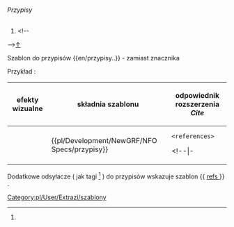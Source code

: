 <noinclude>{{pl/Development/NewGRF/inne strony|en= 
|pl=Template:pl/Development/NewGRF/NFO Specs/przypisy
}}</noinclude><!--
--><includeonly><!--
 ~ ~ ~ ~ ~ ~ ~ ~ ~ ~ koment ~ ~ ~ ~ ~ ~ ~ ~ ~ ~
--><!--
--><h6>Przypisy</h6><!--{{#sub: {{{text|}}}{{{1|}}}| {{#len: {{{text|}}} | 0 }}--><!--
-->
# <span title="odsyłacz przypisu"><!--[[template:extraZi/przypisy/Pl#--><!--1--><!--{{{text|}}}{{{1|}}} |↑]]--><!--
-->[[#1 |↑]]</span> &nbsp; {{pl/Development/NewGRF/NFO Specs/refs|text=przypis}} <!--{{{text|}}}--> <!--
--></includeonly><noinclude>



Szablon do przypisów <nowiki>{{en/przypisy..}}</nowiki> <!-- lub <nowiki>{{..refs..|name= | }}</nowiki>--> - zamiast znacznika <references> <!-- oraz <ref name=""> </ref> -->



Przykład<!--y-->:



{| 
!efekty wizualne !!składnia szablonu !!odpowiednik rozszerzenia ''Cite'' 
|-
|style=vertical-align:middle |<!--<h5 name=1 style="padding: 1px; white-space:nowrap;">-->{{pl/Development/NewGRF/NFO Specs/refs|text=PRZYPIS|1}}<!--</h5>--> ||style=vertical-align:middle|<nowiki>{{pl/Development/NewGRF/NFO Specs/przypisy}}</nowiki> ||<pre><references></pre> 
<!--|- 
|<pre><ref name="słowo">jakiś tekst </ref></pre>||style=vertical-align:middle|<nowiki>{{extraZi/refs/Pl | name =słowo |jakiś test }}</nowiki> ||style=vertical-align:middle |{{extraZi/refs/Pl|name=słowo|jakiś test }}-->
|}




{{pl/Development/NewGRF/NFO Specs/przypisy}}



<!-- <ref name="slowo"/> #cite_note-slowo-1 #cite_ref-slowo_1-1 -->




Dodatkowe odsyłacze ( jak tagi <ref> </ref> ) do przypisów wskazuje szablon <nowiki>{{</nowiki> [[Template:pl/Development/NewGRF/NFO Specs/refs| refs ]] <nowiki>}}</nowiki> .

 

[[Category:pl/User/Extrazi/szablony]]
</noinclude>